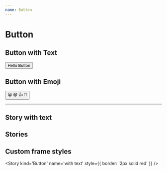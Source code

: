 ```yaml
---
name: Button
---
```



# Button

## Button with Text

<Button>Hello Button</Button>

## Button with Emoji
<Button>
  <span role={'img'} aria-label={'so cool'}>
    😀 😎 👍 💯
  </span>
</Button>

---

## Story with text

<Story kind='Button' name='with text' />

<!--
## Story with some emoji

<Story kind='Button' name='with some emoji' />
-->

## Stories

<Stories kind='Button' />

## Custom frame styles

<Story kind='Button' name='with text' style={{ border: '2px solid red' }} />
